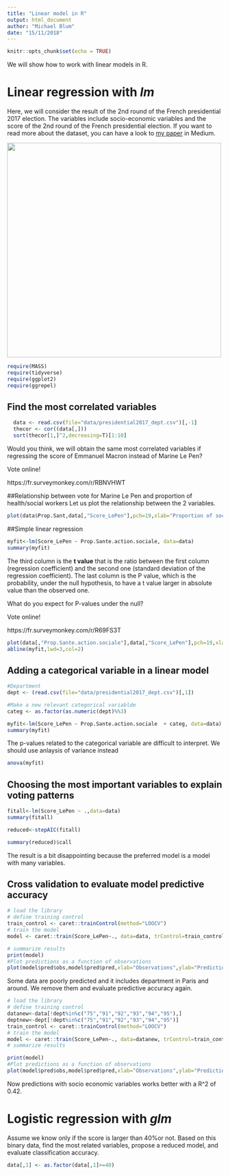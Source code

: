```yaml
---
title: "Linear model in R"
output: html_document
author: "Michael Blum"
date: "15/11/2018"
---
```


```r
knitr::opts_chunk$set(echo = TRUE)
```

We will show how to work with linear models in R. 

# Linear regression with *lm*

Here, we will consider the result of the 2nd round of the French presidential 2017 election. The variables include socio-economic variables and the score of the 2nd round of the French presidential election. If you want to read more about the dataset, you can have a look to [my paper](https://towardsdatascience.com/machine-learning-approaches-detect-outlier-values-that-do-not-follow-a-common-trend-detecting-cc0252f637bd) in Medium. 

<img src="https://cdn-images-1.medium.com/max/1600/1*XJWGTs_AGxv8Y_zAAWKOPg.jpeg" width = "500">

```r
require(MASS)
require(tidyverse)
require(ggplot2)
require(ggrepel)
```

## Find the most correlated variables
```r
  data <- read.csv(file="data/presidential2017_dept.csv")[,-1]
  thecor <- cor((data[,]))
  sort(thecor[1,]^2,decreasing=T)[1:10]
```

Would you think, we will obtain the same most correlated variables if regressing the score of Emmanuel Macron instead of Marine Le Pen?

Vote online!

https://fr.surveymonkey.com/r/RBNVHWT

##Relationship between vote for Marine Le Pen and proportion of health/social workers
Let us plot the relationship between the 2 variables.

```r
plot(data$Prop.Sant,data[,"Score_LePen"],pch=19,xlab="Proportion of social workers",ylab="Score of Le Pen")
```

##Simple linear regression

```r
myfit<-lm(Score_LePen ~ Prop.Sante.action.sociale, data=data)
summary(myfit)
```

The third column is the **t value** that is the ratio between the first column (regression coefficient) and the second one (standard deviation of the regression coefficient). The last column is the P value, which is the probability, under the null hypothesis, to have a t value larger in absolute value than the observed one.  

What do you expect for P-values under the null?

Vote online!

https://fr.surveymonkey.com/r/R69FS3T


```r
plot(data[,"Prop.Sante.action.sociale"],data[,"Score_LePen"],pch=19,xlab="Proportion of social workers",ylab="Score of Le Pen")
abline(myfit,lwd=3,col=2)
```

## Adding a categorical variable in a linear model
```r
#Department
dept <- (read.csv(file="data/presidential2017_dept.csv")[,1])

#Make a new relevant categorical variablde
categ <- as.factor(as.numeric(dept)%%3)

myfit<-lm(Score_LePen ~ Prop.Sante.action.sociale  + categ, data=data)
summary(myfit)
```

The p-values related to the categorical variable are difficult to interpret. We should use anlaysis of variance instead

```r
anova(myfit)
```

## Choosing the most important variables to explain voting patterns

```r
fitall<-lm(Score_LePen ~ .,data=data)
summary(fitall)

reduced<-stepAIC(fitall)
```

```r
summary(reduced)$call
```

The result is a bit disappointing because the preferred model is a model with many variables. 

## Cross validation to evaluate model predictive accuracy 

```r
# load the library
# define training control
train_control <- caret::trainControl(method="LOOCV")
# train the model
model <- caret::train(Score_LePen~., data=data, trControl=train_control, method="lm")
```

```r
# summarize results
print(model)
#Plot predictions as a function of observations
plot(model$pred$obs,model$pred$pred,xlab="Observations",ylab="Predictions")
```

Some data are poorly predicted and it includes department in Paris and around. We remove them and evaluate predictive accuracy again.

```r
# load the library
# define training control
datanew<-data[!dept%in%c("75","91","92","93","94","95"),]
deptnew<-dept[!dept%in%c("75","91","92","93","94","95")]
train_control <- caret::trainControl(method="LOOCV")
# train the model
model <- caret::train(Score_LePen~., data=datanew, trControl=train_control, method="lm")
# summarize results
```

```r
print(model)
#Plot predictions as a function of observations
plot(model$pred$obs,model$pred$pred,xlab="Observations",ylab="Predictions")
```

Now predictions with socio economic variables works better with a R^2 of 0.42.

# Logistic regression with *glm*

Assume we know only if the score is larger than $40\%$or not. Based on this binary data, find the most related variables, propose a reduced model, and evaluate classification accuracy.

```r
data[,1] <- as.factor(data[,1]>=40)
```